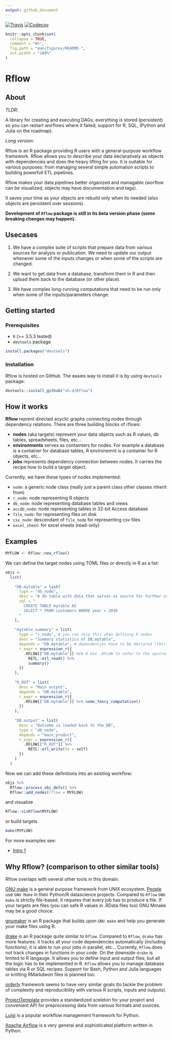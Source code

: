 ```yaml
---
output: github_document
---
```


<!-- README.md is generated from README.Rmd. Please edit that file -->

<a href="https://travis-ci.org/vh-d/Rflow"><img src="https://travis-ci.org/vh-d/Rflow.svg?branch=master" alt="Travis"></a>
<a href="https://codecov.io/github/vh-d/Rflow?branch=master"><img src="https://codecov.io/github/vh-d/Rflow/coverage.svg?branch=master" alt="Codecov"></a>


```r
knitr::opts_chunk$set(
  collapse = TRUE,
  comment = "#>",
  fig.path = "man/figures/README-",
  out.width = "100%"
)

```

# Rflow

## About

*TLDR*:

A library for creating and executing DAGs, everything is stored (persistent) so you can restart worflows where it failed, support for R, SQL, (Python and Julia on  the roadmap).

*Long version*:

Rflow is an R package providing R users with a general-purpose workflow framework. Rflow allows you to describe your data declaratively as objects with dependencies and does the heavy lifting for you. It is suitable for various purposes: from managing several simple automation scripts to building powerfull ETL pipelines.


Rflow makes your data pipelines better organized and managable (worflow can be visualized, objects may have documentation and tags).

It saves your time as your objects are rebuild only when its needed (also objects are persistent over sessions).


**Development of `Rflow` package is still in its beta version phase (some breaking changes may happen).**


## Usecases

1. We have a complex suite of scripts that prepare data from various sources for analysis or publication. We need to update our output whenever some of the inputs changes or when some of the scripts are changed.

2. We want to get data from a database, transform them in R and then upload them back to the database (or other place).

3. We have complex long-running computations that need to be run only when some of the inputs/parameters change.


## Getting started


### Prerequisites

* `R` (>= 3.5.3 tested)
* `devtools` package

```r
install.packages("devtools")
```


### Installation

Rflow is hosted on GitHub. The easies way to install it is by using `devtools` package:

```r
devtools::install_github("vh-d/Rflow")
```



## How it works

**Rflow** reprent directed acyclic graphs connecting nodes through dependency relations. There are three building blocks of rflows:

* **nodes** (aka targets) represent your data objects such as R values, db tables, spreadsheets, files, etc...
* **environments** serves as containters for nodes. For example a database is a container for database tables, R environemnt is a container for R objects, etc...
* **jobs** represents dependency connection between nodes. It carries the recipe how to build a target object.

Currently, we have these types of nodes implemented:

* `node`: a generic node class (really just a parent class other classes inherit from)
* `r_node`: node representing R objects
* `db_node`: node representing database tables and views
* `accdb_node`: node representing tables in 32-bit Access database
* `file_node`: for representing files on disk
* `csv_node`: descendant of `file_node` for representing csv files 
* `excel_sheet`: for excel sheets (read-only)

## Examples

```r
MYFLOW <- Rflow::new_rflow()
```

We can define the target nodes using TOML files or directly in R as a list:

```r
objs <- 
  list(
    
    "DB.mytable" = list(
      type = "db_node",
      desc = "A db table with data that serves as source for further computation in R"
      sql = "
        CREATE TABLE mytable AS 
        SELECT * FROM customers WHERE year > 2010
      "
    ),
    
    "mytable_summary" = list(
      type = "r_node", # you can skip this when defining R nodes
      desc = "Summary statistics of DB.mytable",
      depends = "DB.mytable", # dependencies have to be declared (this can be tested/automated)
      r_expr = expression_r({
        .RFLOW[["DB.mytable"]] %>% # Use .RFLOW to refer to the upstream nodes.
          RETL::etl_read() %>% 
          summary()
      })
    ),
    
    "R_OUT" = list(
      desc = "Main output",
      depends = "DB.mytable",
      r_expr = expression_r({
        .RFLOW[["DB.mytable"]] %>% some_fancy_computation()
      })
    ),
    
    "DB.output" = list(
      desc = "Outcome is loaded back to the DB",
      type = "db_node",
      depends = "main_product",
      r_expr = expression_r({
        .RFLOW[["R_OUT"]] %>%
          RETL::etl_write(to = self)
      })
    )
  ) 
```


Now we can add these definitions into an existing workflow:

```r
objs %>% 
  Rflow::process_obj_defs() %>% 
  Rflow::add_nodes(rflow = MYFLOW)
```

and visualize

```r
Rflow::visRflow(MYFLOW)
```

or build targets

```r
make(MYFLOW)
```


For more examples see:

* [Intro 1](./examples/intro1/Rflow_intro_1.md)


## Why Rflow? (comparison to other similar tools)

Rflow overlaps with several other tools in this domain.

[GNU make](https://www.gnu.org/software/make/) is a general purpose framework from UNIX ecosystem. [People](https://towardsdatascience.com/structure-and-automated-workflow-for-a-machine-learning-project-2fa30d661c1e) use `GNU Make` in their Python/R datascience projects. Compared to `Rflow` `GNU make` is strictly file-based. It requires that every job has to produce a file. If your targets are files (you can safe R values in .RData files too) GNU Mmake may be a good choice.


[gnumaker](https://github.com/petebaker/gnumaker) is an R package that builds upon `GNU make` and help you generate your make files using R.


[drake](https://cran.r-project.org/web/packages/drake/) is an R package quite similar to `Rflow`. Compared to `Rflow`, `drake` has more features: it tracks all your code dependencies automatically (including functions), it is able to run your jobs in parallel, etc... Currently, `Rflow` does not track changes in functions in your code. On the downside `drake` is limited to R langauge. It allows you to define input and output files, but all the logic has to be implemented in R. `Rflow` allows you to manage database tables via R or SQL recipes. Support for Bash, Python and Julia languages or knitting RMarkdwon files is planned too.


[orderly](https://github.com/vimc/orderly) framework seems to have very similar goals (to tackle the problem of complexity and reproducibility with various R scripts, inputs and outputs).


[ProjectTemplate](http://projecttemplate.net/index.html) provides a standardized sceleton for your project and convenient API for preprocessing data from various formats and sources. 


[Luigi](https://github.com/spotify/luigi) is a popular workflow management framework for Python.


[Apache Airflow](https://airflow.apache.org/) is a very general and sophisticated platform written in Python.



<!-- ## TODO: -->

<!-- * Add more nuanced `verbose` options -->
<!-- * Add proper logging for rflow object -->
<!-- * Allow deleting properties / setting some to NULL -->
<!--   * currently, if a property is deleted update() method ignores it -->
<!-- * Make all public properties active (mutation would trigger persistence storage) -->
<!-- * Make methods initializing and updating properties more generic. -->
<!-- * Improve test coverage -->
